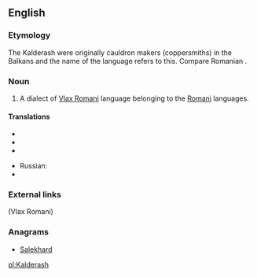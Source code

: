{{wikipedia}}
==English==

===Etymology===
The Kalderash were originally cauldron makers (coppersmiths) in the Balkans and the name of the language refers to this. Compare Romanian {{term|căldărar||coppersmith|lang=ro}}.

===Noun===
{{en-noun|-}}

# A dialect of [[Vlax Romani]] language belonging to the [[Romani]] languages.

====Translations====
{{trans-top}}
* {{trreq|bg}}
* {{trreq|rom}}
* {{trreq|ro}}
{{trans-mid}}
* Russian: {{t|ru|кэлдэрарски́й|m|sc=Cyrl}} {{qualifier|диале́кт, язы́к}}
* {{trreq|uk}}
{{trans-bottom}}

===External links===
{{ethnologue|code=rmy}} (Vlax Romani)

===Anagrams===
* [[Salekhard#English|Salekhard]]

[[pl:Kalderash]]